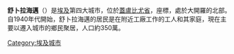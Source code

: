 {{Infobox Settlement
<!--See the Table at Infobox Settlement for all fields and descriptions of usage-->
<!-- Basic info  ---------------->
|name          = 舒卡拉海邁
|other_name             = 
|native_name            =  شبرا الخيمة<!-- for cities whose native name is not in English -->
|nickname               = 
|settlement_type        =
|motto                  =
<!-- images and maps  ----------->
|image_skyline          = {{Photomontage
| photo1a = ShubraPalaceNymphaeum.jpg
| photo2a = ShubraPalaceFacade.jpg
| photo2b = Pigeon tower in Shubra Khit.jpg
| photo3a = القناطر الخيرية - القليوبية.jpg
| size = 275
| spacing = 2
| color = transparent
| border = 0
 }}
|imagesize              =
|image_caption          = 
|image_flag             = 
|flag_size              =
|image_seal             = 
|seal_size              =
|image_shield           = 
|shield_size            =
|image_map              = 
|mapsize                =
|map_caption            = 
|pushpin_map            = Egypt<!-- the name of a location map as per http://en.wikipedia.org/wiki/Template:Location_map -->
|pushpin_label_position =bottom
|pushpin_mapsize        =300
|pushpin_map_caption    =舒卡拉海邁位置
<!-- Location ------------------>
|subdivision_type       = 國家
|subdivision_name       = {{flag|Egypt}}
|subdivision_type1      = [[埃及行政區劃|省]]
|subdivision_name1      = [[蓋盧比尤省|蓋盧比尤省]]
|subdivision_type2      =
|subdivision_name2      = 
|subdivision_type3      =
|subdivision_name3      = 
|<!-- Politics ----------------->
|government_footnotes   =
|government_type        =
|leader_title           =
|leader_name            =
|leader_title1          =  <!-- for places with, say, both a mayor and a city manager -->
|leader_name1           =
|established_title      =  <!-- Settled -->
|established_date       = 
<!-- Area    --------------------->
|area_magnitude         = 
|unit_pref                =Imperial <!--Enter: Imperial, if Imperial (metric) is desired-->
|area_footnotes           =
|area_total_km2           = <!-- ALL fields dealing with a measurements are subject to automatic unit conversion-->
|area_land_km2            = <!--See table @ Template:Infobox Settlement for details on automatic unit conversion-->
<!-- Population   ----------------------->
|population_as_of               =
|population_footnotes           =
|population_note                =
|population_total               = 
|population_density_km2         =
|population_density_sq_mi       =
|population_metro               =
|population_density_metro_km2   =
|population_density_metro_sq_mi =
|population_blank1_title        =Ethnicities
|population_blank1              =
|population_density_blank1_km2 =   
|population_density_blank1_sq_mi =
<!-- General information  --------------->
|timezone               =[[埃及標準時間|埃及標準時間]] 
|utc_offset             = +2
|timezone_DST           = +3
|utc_offset_DST         = 
|latd=30|latm=7|lats=43|latNS=N
|longd=31|longm=14|longs=32|longEW=E
|elevation_footnotes    =  <!--for references: use <ref> </ref> tags-->
|elevation_m            = 
|elevation_ft           =
<!-- Area/postal codes & others -------->
|postal_code_type       =  <!-- enter ZIP code, Postcode, Post code, Postal code... -->
|postal_code            =
|area_code              =
|blank_name             =
|blank_info             =
|blank1_name            =
|blank1_info            =
|website                = 
|footnotes              = 
}} 

'''舒卜拉海邁'''（{{lang-ar|'''شبرا الخيمة'''}}）是[[埃及|埃及]]第四大城市，位於[[蓋盧比尤省|蓋盧比尤省]]，座標{{Coord|30|7|43|N|31|14|32|E|display=inline,title}}，處於大開羅的北部。自1940年代開始，舒卜拉海邁的居民是在附近工廠工作的工人和其家庭，現在主要以遷入城市的鄉民聚居，人口約350萬。

{{DEFAULTSORT: Shubra El Kheima}}
[[Category:埃及城市|Category:埃及城市]]